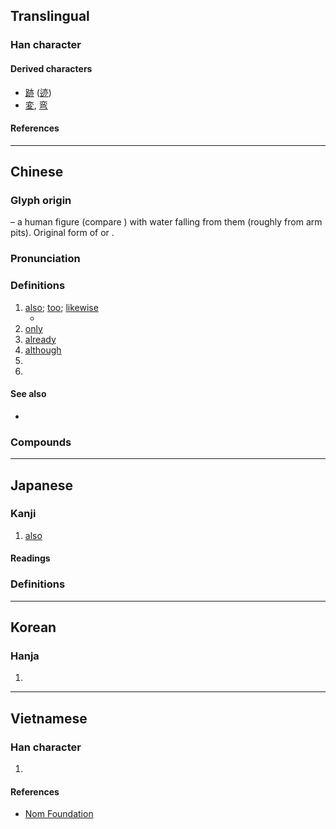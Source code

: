 {{also|赤}}
{{character info/new}}
==Translingual==
{{stroke order}}

===Han character===
{{Han char|rn=8|rad=亠|as=04|sn=6|four=00330|canj=YLNC|ids=⿱亠⿻小丿(GTJK),⿻六⿰丿亅(GTJK),⿱亠⿻小丨(H),⿻六刂(H)}}

====Derived characters====
* [[跡]] ([[迹]])
* [[変]], [[弯]] {{qualifier|as simplification of [[䜌]]}}

====References====
{{Han ref|kx=0088.090|dkj=00293|dj=0187.010|hdz=10281.030|uh=4EA6}}

----

==Chinese==
{{zh-forms|alt=𠅃}}

===Glyph origin===
{{Han etym}}
{{liushu|i}} – a human figure (compare {{zh-l|*大}}) with water falling from them (roughly from arm pits). Original form of {{och-l|腋|armpit}} or {{och-l|液|liquid}}.

===Pronunciation===
{{zh-pron
|m=yì
|m-s=
|c=jik6
|c-t=
|g=
|h=pfs=yi̍t
|j=
|mb=iǎ/ĭ
|mb_note=iǎ - vernacular; ĭ - literary
|md=iâ/ĭk
|md_note=iâ - vernacular; ĭk - literary
|mn=tw,xm,zz:ia̍h/qz:ia̍k/tw,xm,zz:e̍k
|mn_note=ia̍h - vernacular; ia̍k/e̍k - literary
|mn-t=êg8/ia7
|mn-t_note=êg8 - literary; ia7 - vernacular (訓讀)
|w=5hhiq
|x=
|mc=y
|oc=y
|ma=
|cat=adv
}}

===Definitions===
{{zh-hanzi}}

# [[also]]; [[too]]; [[likewise]]
#* {{zh-x|其 竹節 度{duó} 三 尺，柔細 可 為{wéi} 索，亦 以 皮 為{wéi} 麻。|Each joint measures three ''chi''; thin and supple, it may be used as a rope, and its skin may '''also''' be used as linen.|CL|ref={{RQ:Manshu|7|Tea, Trees, Herbs and Fruits|7}}}}
# [[only]]
# [[already]]
# [[although]]
# {{surname|zh}}
# {{n-g|meaningless particle}}

====See also====
* {{zh-l|也}}

===Compounds===
{{zh-der|不亦|不亦樂乎|亦步亦趨|亦然|人云亦云|死亦瞑目|盜亦有道|亦都|反之亦然}}

----

==Japanese==

===Kanji===
{{ja-kanji|grade=8|rs=亠04}}

# [[also]]

====Readings====
{{ja-readings
|goon=やく
|kanon=えき
|kun=また-
}}

===Definitions===
{{ja-kanjitab|また|yomi=k}}
{{ja-see|また}}

----

==Korean==

===Hanja===
{{ko-hanja|역}}

# {{rfdef|ko|sort=亠04}}

----

==Vietnamese==

===Han character===
{{vi-readings|reading=diệc|rs=亠04}}

# {{rfdef|vi|sort=亠04}}

====References====
* [http://nomfoundation.org/common/nom_details.php?codepoint=4ea6 Nom Foundation]